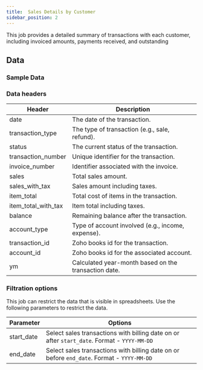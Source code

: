 ```yaml
---
title:  Sales Details by Customer
sidebar_position: 2
---
```


This job provides a detailed summary of transactions with each customer, including invoiced amounts, payments received, and outstanding 

<AddJob
  template="gsheet_zoho_books_db_get_sales_details_by_customer"
/>


## Data

### Sample Data

<Gsheet
  src="https://docs.google.com/spreadsheets/d/1-gX-uq5YrTW-6gQJYM-mNXitEOfJLTiQCvPtV8CR1Yc/edit#gid=926943976"
/>


### Data headers


| Header                 | Description                                          |
|------------------------|------------------------------------------------------|
| date                   | The date of the transaction.                          |
| transaction_type      | The type of transaction (e.g., sale, refund).        |
| status                 | The current status of the transaction.               |
| transaction_number    | Unique identifier for the transaction.               |
| invoice_number         | Identifier associated with the invoice.              |
| sales                  | Total sales amount.                                  |
| sales_with_tax         | Sales amount including taxes.                        |
| item_total             | Total cost of items in the transaction.              |
| item_total_with_tax    | Item total including taxes.                          |
| balance                | Remaining balance after the transaction.            |
| account_type           | Type of account involved (e.g., income, expense).   |
| transaction_id         | Zoho books id for the transaction.              |
| account_id             | Zoho books id for the associated account.              |
| ym                     | Calculated year-month based on the transaction date.|


### Filtration options

This job can restrict the data that is visible in spreadsheets. Use the following parameters to restrict the data.

| Parameter | Options |
|----|----|
| start_date | Select sales transactions with billing date on or after `start_date`. Format - `YYYY-MM-DD` |
| end_date | Select sales transactions with billing date on or before `end_date`. Format - `YYYY-MM-DD` |


<!---
## Others

### Similar jobs

Similar sort of data can be achieved by using get accounting transaction job and filtering it by invoice type. 

### Reports that use this job

Here are some of the report templates that use this job: 
-->